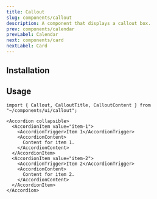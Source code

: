 ```yaml
---
title: Callout
slug: components/callout
description: A component that displays a callout box.
prev: components/calendar
prevLabel: Calendar
next: components/card
nextLabel: Card
---
```



<PreviewTabs demoCode={CalloutDemoCode}>
    <CalloutDemo client:only="solid-js" /> 
</PreviewTabs>

## Installation

<InstallationTabs name="callout" code={CalloutCode} />

## Usage

```tsx
import { Callout, CalloutTitle, CalloutContent } from "~/components/ui/callout";
```

```tsx
<Accordion collapsible>
  <AccordionItem value="item-1">
    <AccordionTrigger>Item 1</AccordionTrigger>
    <AccordionContent>
      Content for item 1.
    </AccordionContent>
  </AccordionItem>
  <AccordionItem value="item-2">
    <AccordionTrigger>Item 2</AccordionTrigger>
    <AccordionContent>
      Content for item 2.
    </AccordionContent>
  </AccordionItem>
</Accordion>
```


